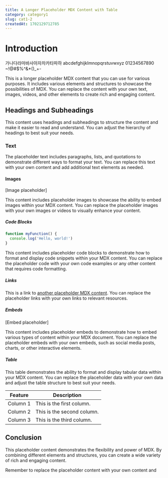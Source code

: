 ```yaml
---
title: A Longer Placeholder MDX Content with Table
category: category1
slug: cat1-2
createdAt: 1702129712785
---
```


# Introduction

가나다라마바사아자차카타파하 abcdefghijklmnopqrstuvwxyz 01234567890 ~!@#$%^&\*()\_+-

This is a longer placeholder MDX content that you can use for various purposes. It includes various elements and structures to showcase the possibilities of MDX. You can replace the content with your own text, images, videos, and other elements to create rich and engaging content.

## Headings and Subheadings

This content uses headings and subheadings to structure the content and make it easier to read and understand. You can adjust the hierarchy of headings to best suit your needs.

### Text

The placeholder text includes paragraphs, lists, and quotations to demonstrate different ways to format your text. You can replace this text with your own content and add additional text elements as needed.

#### Images

[Image placeholder]

This content includes placeholder images to showcase the ability to embed images within your MDX content. You can replace the placeholder images with your own images or videos to visually enhance your content.

##### Code Blocks

```javascript
function myFunction() {
  console.log('Hello, world!')
}
```

This content includes placeholder code blocks to demonstrate how to format and display code snippets within your MDX content. You can replace the placeholder code with your own code examples or any other content that requires code formatting.

##### Links

This is a link to [another placeholder MDX content](/another-placeholder-content.mdx). You can replace the placeholder links with your own links to relevant resources.

##### Embeds

[Embed placeholder]

This content includes placeholder embeds to demonstrate how to embed various types of content within your MDX document. You can replace the placeholder embeds with your own embeds, such as social media posts, charts, or other interactive elements.

##### Table

This table demonstrates the ability to format and display tabular data within your MDX content. You can replace the placeholder data with your own data and adjust the table structure to best suit your needs.

| Feature  | Description                |
| -------- | -------------------------- |
| Column 1 | This is the first column.  |
| Column 2 | This is the second column. |
| Column 3 | This is the third column.  |

## Conclusion

This placeholder content demonstrates the flexibility and power of MDX. By combining different elements and structures, you can create a wide variety of rich and engaging content.

Remember to replace the placeholder content with your own content and
